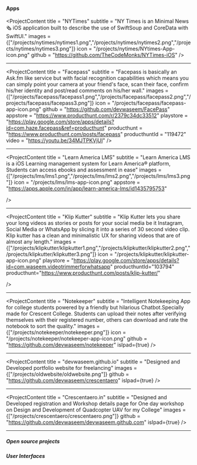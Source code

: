 
#### Apps

<ProjectContent 
    title = "NYTimes"
    subtitle = "NY Times is an Minimal News 🗞 iOS application built to describe the use of SwiftSoup and CoreData with SwiftUI."
    images = {["/projects/nytimes/nytimes1.png","/projects/nytimes/nytimes2.png","/projects/nytimes/nytimes3.png"]}
    icon = "/projects/nytimes/NYtimes-App-icon.png"
    github = "https://github.com/TheCodeMonks/NYTimes-iOS"
/>

---

<ProjectContent 
    title = "Facepass"
    subtitle = "Facepass is basically an Ask.fm like service but with facial recognition capabilities which means you can simply point your camera at your friend's face, scan their face, confirm his/her identity and post/read comments on his/her wall."
    images = {["/projects/facepass/facepass1.png","/projects/facepass/facepass2.png","/projects/facepass/facepass3.png"]}
    icon = "/projects/facepass/facepass-app-icon.png"
    github = "https://github.com/devwaseem/FacePass"
    appstore = "https://www.producthunt.com/r/2379c34dc33512"
    playstore = "https://play.google.com/store/apps/details?id=com.haze.facepass&ref=producthunt"
    producthunt = "https://www.producthunt.com/posts/facepass"
    producthuntId = "119472"
    video = "https://youtu.be/34MJTPKVjUI"
/>

---

<ProjectContent 
    title = "Learn America LMS"
    subtitle = "Learn America LMS is a iOS Learning management system  for Learn America® platform, Students can access ebooks and assessment in ease"
    images = {["/projects/lms/lms1.png","/projects/lms/lms2.png","/projects/lms/lms3.png"]}
    icon = "/projects/lms/lms-app-icon.png"
    appstore = "https://apps.apple.com/in/app/learn-america-lms/id1435795753"
    
/>

---

<ProjectContent 
    title = "Klip Kutter"
    subtitle = "Klip Kutter lets you share your long videos as stories or posts for your social media be it Instagram, Social Media or WhatsApp by slicing it into a series of 30 second video clip. Klip kutter has a clean and minimalistic UX for sharing videos that are of almost any length."
    images = {["/projects/klipkutter/klipkutter1.png","/projects/klipkutter/klipkutter2.png","/projects/klipkutter/klipkutter3.png"]}
    icon = "/projects/klipkutter/klipkutter-app-icon.png"
    playstore = "https://play.google.com/store/apps/details?id=com.waseem.videotrimmerforwhatsapp"
    producthuntId="103794"
    producthunt="https://www.producthunt.com/posts/klip-kutter/"
    
/>

---

<ProjectContent 
    title = "Notekeeper"
    subtitle = "Intelligent Notekeeping App for college students powered by a friendly but hilarious Chatbot.Specially made for Crescent College. Students can upload their notes after verifying themselves with their registered number, others can download and rate the notebook to sort the quality."
    images = {["/projects/notekeeper/notekeeper.png"]}
    icon = "/projects/notekeeper/notekeeper-app-icon.png"
    github = "https://github.com/devwaseem/notekeeper"
    isIpad={true}
/>

---
<ProjectContent 
    title = "devwaseem.github.io"
    subtitle = "Designed and Developed portfolio website for freelancing"
    images = {["/projects/oldwebsite/oldwebsite.png"]}
    github = "https://github.com/devwaseem/crescentaero"
    isIpad={true}
/>

---

<ProjectContent 
    title = "Crescentaero.in"
    subtitle = "Designed and Developed registration and Workshop details page for One day workshop on Design and Development of Quadcopter UAV for my College"
    images = {["/projects/crescentaero/crescentaero.png"]}
    github = "https://github.com/devwaseem/devwaseem.github.com"
    isIpad={true}
/>

---

##### Open source projects


##### User Interfaces

